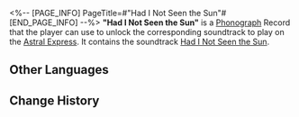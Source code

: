 <%-- [PAGE_INFO]
PageTitle=#"Had I Not Seen the Sun"#
[END_PAGE_INFO] --%>
{{Item Infobox
|id          = 210355
|image       = Item Had I Not Seen the Sun.png{{subst:void|<!--$UPLOAD:<<SpriteOutput/ItemFigures/210001.png>-<Item Had I Not Seen the Sun.png>-<Item Icons>>-->}}
|type        = Disk
|invCategory = Valuables
|rarity      = 3
|effect      = 
|description = A record that can be played on the Express' phonograph. It might be a chance acquisition or a gift from someone else. All sorts of memories surge up when the music plays &mdash; the smiles, encounters, touches, and the excitement of battle. Maybe that is why people still collect records even as society rapidly advances.<br />The current record contains the track "Had I Not Seen the Sun."
}}
{{Description|''Had I not seen the sun, I could have borne the dark. But the sunlight has illuminated my loneliness, making it all the more desolate.''}}
'''"Had I Not Seen the Sun"''' is a [[Phonograph]] Record that the player can use to unlock the corresponding soundtrack to play on the [[Astral Express]]. It contains the soundtrack [[Had I Not Seen the Sun]].

==Other Languages==
{{Other Languages
|en   = "Had I Not Seen the Sun"
|zhs  = 《若我不曾见过太阳》
|zht  = 《若我不曾見過太陽》
|ja   = 『もし太陽を見たことがなかったのなら』
|ko   = ≪만약 내가 태양을 본 적이 없다면≫
|es   = Si no hubiera visto el sol
|fr   = «&nbsp;Had I Not Seen the Sun&nbsp;»
|ru   = Had I Not Seen the Sun
|th   = "Had I Not Seen the Sun"
|vi   = "Nếu Tôi Chưa Từng Thấy Mặt Trời"
|de   = „Hätte ich die Sonne nie gesehen“
|id   = "Had I Not Seen the Sun"
|pt   = "Had I Not Seen the Sun"
}}

==Change History==
{{Change History|2.3}}